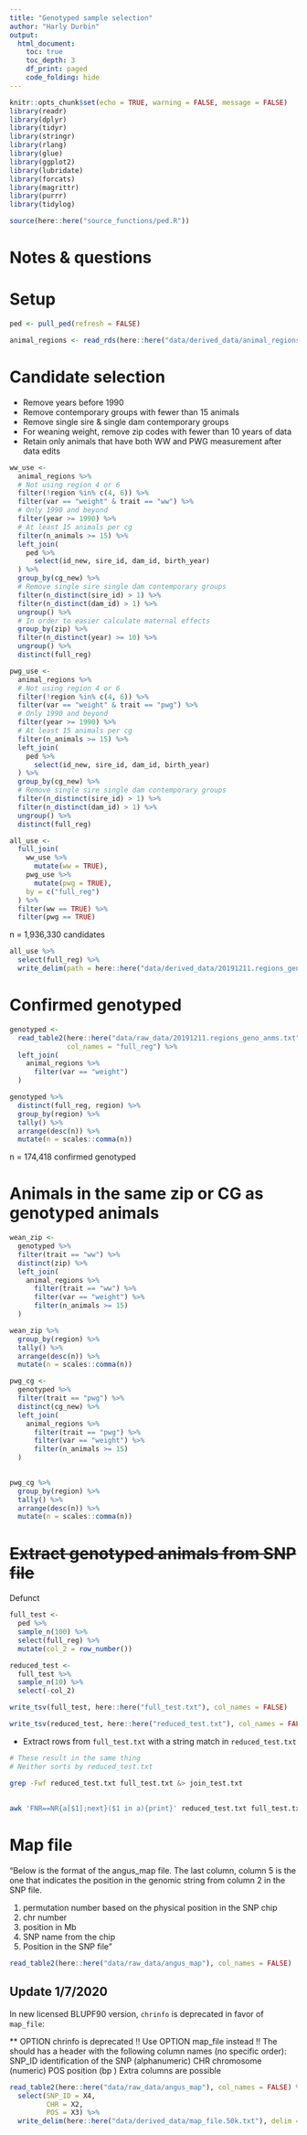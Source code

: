 ---
title: "Genotyped sample selection"
author: "Harly Durbin"
output:
  html_document:
    toc: true
    toc_depth: 3
    df_print: paged
    code_folding: hide 
---

```{r setup, include=FALSE}
knitr::opts_chunk$set(echo = TRUE, warning = FALSE, message = FALSE)
library(readr)
library(dplyr)
library(tidyr)
library(stringr)
library(rlang)
library(glue)
library(ggplot2)
library(lubridate)
library(forcats)
library(magrittr)
library(purrr)
library(tidylog)

source(here::here("source_functions/ped.R"))
```

# Notes & questions

# Setup

```{r, eval = FALSE}
ped <- pull_ped(refresh = FALSE)
```

```{r}
animal_regions <- read_rds(here::here("data/derived_data/animal_regions.rds"))
```


# Candidate selection

* Remove years before 1990
* Remove contemporary groups with fewer than 15 animals
* Remove single sire & single dam contemporary groups
* For weaning weight, remove zip codes with fewer than 10 years of data
* Retain only animals that have both WW and PWG measurement after data edits

```{r, eval = FALSE}

ww_use <-
  animal_regions %>%
  # Not using region 4 or 6
  filter(!region %in% c(4, 6)) %>% 
  filter(var == "weight" & trait == "ww") %>%
  # Only 1990 and beyond
  filter(year >= 1990) %>%
  # At least 15 animals per cg
  filter(n_animals >= 15) %>%
  left_join(
    ped %>%
      select(id_new, sire_id, dam_id, birth_year)
  ) %>%
  group_by(cg_new) %>%
  # Remove single sire single dam contemporary groups
  filter(n_distinct(sire_id) > 1) %>%
  filter(n_distinct(dam_id) > 1) %>%
  ungroup() %>% 
  # In order to easier calculate maternal effects
  group_by(zip) %>%
  filter(n_distinct(year) >= 10) %>% 
  ungroup() %>% 
  distinct(full_reg)

```


```{r, eval = FALSE}

pwg_use <-
  animal_regions %>%
  # Not using region 4 or 6
  filter(!region %in% c(4, 6)) %>% 
  filter(var == "weight" & trait == "pwg") %>%
  # Only 1990 and beyond
  filter(year >= 1990) %>%
  # At least 15 animals per cg
  filter(n_animals >= 15) %>%
  left_join(
    ped %>%
      select(id_new, sire_id, dam_id, birth_year)
  ) %>%
  group_by(cg_new) %>%
  # Remove single sire single dam contemporary groups
  filter(n_distinct(sire_id) > 1) %>%
  filter(n_distinct(dam_id) > 1) %>%
  ungroup() %>% 
  distinct(full_reg)

```

```{r, eval = FALSE}
all_use <-
  full_join(
    ww_use %>% 
      mutate(ww = TRUE),
    pwg_use %>% 
      mutate(pwg = TRUE), 
    by = c("full_reg")
  ) %>% 
  filter(ww == TRUE) %>% 
  filter(pwg == TRUE)
```

n = 1,936,330 candidates

```{r, eval = FALSE, echo=FALSE}
all_use %>% 
  select(full_reg) %>% 
  write_delim(path = here::here("data/derived_data/20191211.regions_geno_check.txt"), delim = "\n", col_names = FALSE)
```

# Confirmed genotyped

```{r}
genotyped <-
  read_table2(here::here("data/raw_data/20191211.regions_geno_anms.txt"),
              col_names = "full_reg") %>%
  left_join(
    animal_regions %>% 
      filter(var == "weight")
  )
```

```{r}
genotyped %>% 
  distinct(full_reg, region) %>% 
  group_by(region) %>% 
  tally() %>% 
  arrange(desc(n)) %>% 
  mutate(n = scales::comma(n))
```

n = 174,418 confirmed genotyped

# Animals in the same zip or CG as genotyped animals

```{r}
wean_zip <-
  genotyped %>% 
  filter(trait == "ww") %>% 
  distinct(zip) %>% 
  left_join(
    animal_regions %>% 
      filter(trait == "ww") %>% 
      filter(var == "weight") %>% 
      filter(n_animals >= 15)
  )
```

```{r}
wean_zip %>% 
  group_by(region) %>% 
  tally() %>% 
  arrange(desc(n)) %>% 
  mutate(n = scales::comma(n))

```


```{r}
pwg_cg <-
  genotyped %>% 
  filter(trait == "pwg") %>% 
  distinct(cg_new) %>% 
  left_join(
    animal_regions %>% 
      filter(trait == "pwg") %>% 
      filter(var == "weight") %>% 
      filter(n_animals >= 15)
  )
  
```

```{r}
pwg_cg %>% 
  group_by(region) %>% 
  tally() %>% 
  arrange(desc(n)) %>% 
  mutate(n = scales::comma(n))
```

# ~~Extract genotyped animals from SNP file~~

Defunct

```{r, eval=FALSE}

full_test <- 
  ped %>% 
  sample_n(100) %>% 
  select(full_reg) %>% 
  mutate(col_2 = row_number())

```

```{r,eval=FALSE}
reduced_test <-
  full_test %>% 
  sample_n(10) %>% 
  select(-col_2)
```

```{r,eval=FALSE}
write_tsv(full_test, here::here("full_test.txt"), col_names = FALSE)

write_tsv(reduced_test, here::here("reduced_test.txt"), col_names = FALSE)
```

* Extract rows from `full_test.txt` with a string match in `reduced_test.txt`

```{bash, eval=FALSE}
# These result in the same thing 
# Neither sorts by reduced_test.txt

grep -Fwf reduced_test.txt full_test.txt &> join_test.txt
 
 
awk 'FNR==NR{a[$1];next}($1 in a){print}' reduced_test.txt full_test.txt  &> join_test.txt
```


# Map file 

"Below is the format of the angus_map file. The last column, column 5 is the one that indicates the position in the genomic string from column 2 in the SNP file.

1) permutation number based on the physical position in the SNP chip
2) chr number
3) position in Mb
4) SNP name from the chip
5) Position in the SNP file"


```{r}
read_table2(here::here("data/raw_data/angus_map"), col_names = FALSE)
```

## Update 1/7/2020

In new licensed BLUPF90 version, `chrinfo` is deprecated in favor of `map_file`:

 ** OPTION chrinfo <file> is deprecated  !!             **
 **                                                     **
 ** Use OPTION map_file <file> instead !!               **
 **                                                     **
 ** The <file> should has a header with the             **
 **  following column names (no specific order):        **
 **     SNP_ID identification of the SNP (alphanumeric) **
 **     CHR chromosome (numeric)                        **
 **     POS position (bp )                              **
 ** Extra columns are possible  
 
```{r}
read_table2(here::here("data/raw_data/angus_map"), col_names = FALSE) %>% 
  select(SNP_ID = X4, 
         CHR = X2, 
         POS = X3) %>% 
  write_delim(here::here("data/derived_data/map_file.50k.txt"), delim = " ")
```

